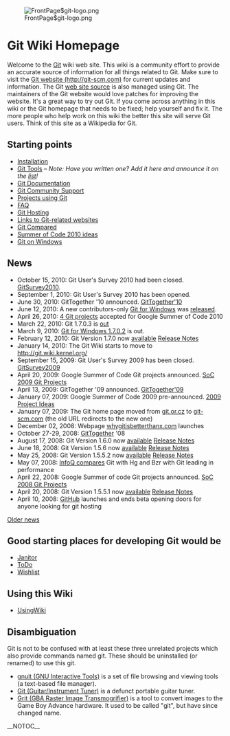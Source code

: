 <!-- ## Please edit system and help pages ONLY in the moinmaster wiki! For more -->
<!-- ## information, please see [[MoinMaster]]:[[MoinPagesEditorGroup]].  -->
<!-- ##master-page:[[FrontPage]]  -->
<!-- #format wiki  -->
<!-- #language en  -->
<!-- #pragma section-numbers off  -->
[[File:FrontPage$git-logo.png‎]]

= Git Wiki Homepage =

Welcome to the [[Git]] wiki web site. This wiki is a community effort to provide an accurate source of information for all things related to Git. Make sure to visit the [http://git-scm.com Git website (http://git-scm.com)] for current updates and information. The Git [http://github.com/schacon/gitscm web site source] is also managed using Git. The maintainers of the Git website would love patches for improving the website. It's a great way to try out Git. If you come across anything in this wiki or the Git homepage that needs to be fixed; help yourself and fix it. The more people who help work on this wiki the better this site will serve Git users. Think of this site as a Wikipedia for Git. 

== Starting points ==
* [[Installation]]
* [[InterfacesFrontendsAndTools|Git Tools]]&nbsp;&ndash; ''Note:'' ''Have you written one? Add it here and announce it on the [[GitCommunity|list]]!''
* [[GitDocumentation|Git Documentation]]
* [[GitCommunity|Git Community Support]]
* [[GitProjects|Projects using Git]]
* [[GitFaq|FAQ]]
* [[GitHosting|Git Hosting]]
* [[GitLinks|Links to Git-related websites]]
* [[GitComparison|Git Compared]]
* [[SoC2010Ideas|Summer of Code 2010 ideas]]
* [[MSysGit:Home|Git on Windows]]

== News ==
* October 15, 2010: Git User's Survey 2010 had been closed.  [[GitSurvey2010]].
* September 1, 2010: Git User's Survey 2010 has been opened. 
* June 30, 2010: GitTogether '10 announced. [[GitTogether10|GitTogether'10]]
* June 12, 2010: A new contributors-only [http://msysgit.googlecode.com/ Git for Windows] was [http://groups.google.com/group/msysgit/browse_thread/thread/2446b2dc369533bb released].
* April 26, 2010: [[SoC2010Projects|4 Git projects]] accepted for Google Summer of Code 2010
* March 22, 2010: Git 1.7.0.3 is [http://www.kernel.org/pub/software/scm/git/docs/RelNotes-1.7.0.3.txt out]
* March 9, 2010: [http://msysgit.googlecode.com Git for Windows 1.7.0.2] is out.
* February 12, 2010: Git Version 1.7.0 now [http://kernel.org/pub/software/scm/git/ available] [http://www.kernel.org/pub/software/scm/git/docs/RelNotes-1.7.0.txt Release Notes]
* January 14, 2010: The Git Wiki starts to move to [http://git.wiki.kernel.org/ http://git.wiki.kernel.org/]
* September 15, 2009: Git User's Survey 2009 has been closed. [[GitSurvey2009]]
* April 20, 2009: Google Summer of Code Git projects announced. [[SoC2009Projects|SoC 2009 Git Projects]]
* April 13, 2009: GitTogether '09 announced. [[GitTogether09|GitTogether'09]]
* January 07, 2009: Google Summer of Code 2009 pre-announced. [[SoC2009Ideas|2009 Project Ideas]]
* January 07, 2009: The Git home page moved from [http://git.or.cz/index.html git.or.cz] to [http://git-scm.com/ git-scm.com] (the old URL redirects to the new one)
* December 02, 2008: Webpage [http://whygitisbetterthanx.com/ whygitisbetterthanx.com] launches
* October 27-29, 2008: [[GitTogether]] '08
* August 17, 2008: Git Version 1.6.0 now [http://kernel.org/pub/software/scm/git/ available] [http://www.kernel.org/pub/software/scm/git/docs/RelNotes-1.6.0.txt Release Notes]
* June 18, 2008: Git Version 1.5.6 now [http://kernel.org/pub/software/scm/git/ available] [http://www.kernel.org/pub/software/scm/git/docs/RelNotes-1.5.6.txt Release Notes]
* May 25, 2008: Git Version 1.5.5.2 now [http://kernel.org/pub/software/scm/git/ available] [http://www.kernel.org/pub/software/scm/git/docs/RelNotes-1.5.5.2.txt Release Notes]
* May 07, 2008: [http://www.infoq.com/articles/dvcs-guide InfoQ compares] Git with Hg and Bzr with Git leading in performance
* April 22, 2008: Google Summer of code Git projects announced. [[SoC2008Projects|SoC 2008 Git Projects]]
* April 20, 2008: Git Version 1.5.5.1 now [http://kernel.org/pub/software/scm/git/ available] [http://www.kernel.org/pub/software/scm/git/docs/RelNotes-1.5.5.1.txt Release Notes]
* April 10, 2008: [http://www.github.com GitHub] launches and ends beta opening doors for anyone looking for git hosting
[[News|Older news]]

== Good starting places for developing Git would be ==
* [[Janitor]]
* [[ToDo]]
* [[Wishlist]]
== Using this Wiki ==
* [[UsingWiki]]

== Disambiguation ==
Git is not to be confused with at least these three unrelated projects which also provide commands named git. These should be uninstalled (or renamed) to use this git.

* [http://hulubei.net/tudor/git/ gnuit (GNU Interactive Tools)] is a set of file browsing and viewing tools (a text-based file manager).
* [http://sourceforge.net/projects/git Git (Guitar/Instrument Tuner)] is a defunct portable guitar tuner.
* [http://www.coranac.com/projects/grit/ Grit (GBA Raster Image Transmogrifier)] is a tool to convert images to the Game Boy Advance hardware. It used to be called "git", but have since changed name.
__NOTOC__